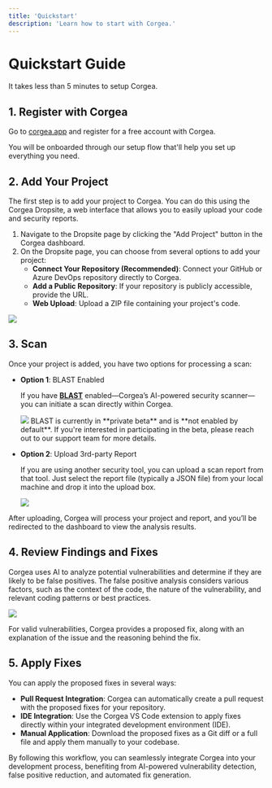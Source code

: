 ```yaml
---
title: 'Quickstart'
description: 'Learn how to start with Corgea.'
---
```

# Quickstart Guide

It takes less than 5 minutes to setup Corgea.

## 1. Register with Corgea

Go to [corgea.app](https://corgea.app/) and register for a free account with Corgea. 

You will be onboarded through our setup flow that'll help you set up everything you need.

## 2. Add Your Project

The first step is to add your project to Corgea. You can do this using the Corgea Dropsite, a web interface that allows you to easily upload your code and security reports.

1. Navigate to the Dropsite page by clicking the "Add Project" button in the Corgea dashboard.
2. On the Dropsite page, you can choose from several options to add your project:
   - **Connect Your Repository (Recommended)**: Connect your GitHub or Azure DevOps repository directly to Corgea.
   - **Add a Public Repository**: If your repository is publicly accessible, provide the URL.
   - **Web Upload**: Upload a ZIP file containing your project's code.

<Frame>
  <img src="/images/dropsite_add_project.png" style={{ borderRadius: '0.5rem' }} />
</Frame>

## 3. Scan

Once your project is added, you have two options for processing a scan:

- **Option 1**: BLAST Enabled

  If you have [**BLAST**](blast) enabled—Corgea’s AI-powered security scanner—you can initiate a scan directly within Corgea.
  <Frame>
    <img src="/images/blast-start-scan.png" style={{ borderRadius: '0.5rem' }} />
  </Frame>
  <Note>BLAST is currently in **private beta** and is **not enabled by default**. If you're interested in participating in the beta, please reach out to our support team for more details.</Note>

- **Option 2**: Upload 3rd-party Report

  If you are using another security tool, you can upload a scan report from that tool. Just select the report file (typically a JSON file) from your local machine and drop it into the upload box.

  <Frame>
    <img src="/images/upload_report.png" style={{ borderRadius: '0.5rem' }} />
  </Frame>

After uploading, Corgea will process your project and report, and you’ll be redirected to the dashboard to view the analysis results.

## 4. Review Findings and Fixes

Corgea uses AI to analyze potential vulnerabilities and determine if they are likely to be false positives. The false positive analysis considers various factors, such as the context of the code, the nature of the vulnerability, and relevant coding patterns or best practices.

<Frame>
  <img src="/images/false_positive.png" style={{ borderRadius: '0.5rem' }} />
</Frame>

For valid vulnerabilities, Corgea provides a proposed fix, along with an explanation of the issue and the reasoning behind the fix.

## 5. Apply Fixes

You can apply the proposed fixes in several ways:

- **Pull Request Integration**: Corgea can automatically create a pull request with the proposed fixes for your repository.
- **IDE Integration**: Use the Corgea VS Code extension to apply fixes directly within your integrated development environment (IDE).
- **Manual Application**: Download the proposed fixes as a Git diff or a full file and apply them manually to your codebase.

By following this workflow, you can seamlessly integrate Corgea into your development process, benefiting from AI-powered vulnerability detection, false positive reduction, and automated fix generation.
